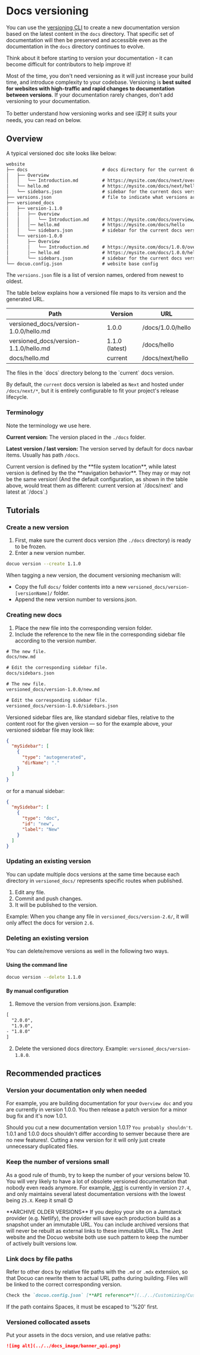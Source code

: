 # Docs versioning

You can use the [versioning CLI](../../Getting%20started/Development.mdx#docuo-version) to create a new documentation version based on the latest content in the `docs` directory. That specific set of documentation will then be preserved and accessible even as the documentation in the `docs` directory continues to evolve.

<Warning title="WARNING">
Think about it before starting to version your documentation - it can become difficult for contributors to help improve it!
</Warning>

Most of the time, you don't need versioning as it will just increase your build time, and introduce complexity to your codebase. Versioning is **best suited for websites with high-traffic and rapid changes to documentation between versions**. If your documentation rarely changes, don't add versioning to your documentation.

To better understand how versioning works and see i实时 it suits your needs, you can read on below.

## Overview

A typical versioned doc site looks like below:

```markdown
website
├── docs                            # docs directory for the current docs version
│   ├── Overview
│   │   └── Introduction.md         # https://mysite.com/docs/next/overview/introduction
│   └── hello.md                    # https://mysite.com/docs/next/hello
│   └── sidebars.json               # sidebar for the current docs version
├── versions.json                   # file to indicate what versions are available
├── versioned_docs
│   ├── version-1.1.0
│   │   ├── Overview
│   │   │   └── Introduction.md     # https://mysite.com/docs/overview/introduction
│   │   │── hello.md                # https://mysite.com/docs/hello
│   │   └── sidebars.json           # sidebar for the current docs version
│   └── version-1.0.0
│       ├── Overview
│       │   └── Introduction.md     # https://mysite.com/docs/1.0.0/overview/introduction
│       │── hello.md                # https://mysite.com/docs/1.0.0/hello
│       └── sidebars.json           # sidebar for the current docs version
└── docuo.config.json               # website base config
```

The `versions.json` file is a list of version names, ordered from newest to oldest.

The table below explains how a versioned file maps to its version and the generated URL.

| Path                                  | Version        | URL               |
| ------------------------------------- | -------------- | ----------------- |
| versioned_docs/version-1.0.0/hello.md | 1.0.0          | /docs/1.0.0/hello |
| versioned_docs/version-1.1.0/hello.md | 1.1.0 (latest) | /docs/hello       |
| docs/hello.md                         | current        | /docs/next/hello  |

<Tip title="TIP">
The files in the `docs` directory belong to the `current` docs version.

By default, the `current` docs version is labeled as `Next` and hosted under `/docs/next/*`, but it is entirely configurable to fit your project's release lifecycle.
</Tip>

### Terminology

Note the terminology we use here.

**Current version:**
The version placed in the `./docs` folder.

**Latest version / last version:**
The version served by default for docs navbar items. Usually has path `/docs`.

<Note title="NOTE">
Current version is defined by the **file system location**, while latest version is defined by the the **navigation behavior**. They may or may not be the same version! (And the default configuration, as shown in the table above, would treat them as different: current version at `/docs/next` and latest at `/docs`.)
</Note>

## Tutorials

### Create a new version

1. First, make sure the current docs version (the `./docs` directory) is ready to be frozen.
2. Enter a new version number.

```bash
docuo version --create 1.1.0
```

When tagging a new version, the document versioning mechanism will:

- Copy the full `docs/` folder contents into a new `versioned_docs/version-[versionName]/` folder.
- Append the new version number to versions.json.


### Creating new docs

1. Place the new file into the corresponding version folder.
2. Include the reference to the new file in the corresponding sidebar file according to the version number.

<CodeGroup>

```txt Current version structure
# The new file.
docs/new.md

# Edit the corresponding sidebar file.
docs/sidebars.json
```

```txt Older version structure
# The new file.
versioned_docs/version-1.0.0/new.md

# Edit the corresponding sidebar file.
versioned_docs/version-1.0.0/sidebars.json
```

</CodeGroup>

<Tip title="TIP">
Versioned sidebar files are, like standard sidebar files, relative to the content root for the given version — so for the example above, your versioned sidebar file may look like:

```json
{
  "mySidebar": [
    {
      "type": "autogenerated",
      "dirName": "."
    }
  ]
}
```
or for a manual sidebar:
```json
{
  "mySidebar": [
    {
      "type": "doc",
      "id": "new",
      "label": "New"
    }
  ]
}
```
</Tip>

### Updating an existing version

You can update multiple docs versions at the same time because each directory in `versioned_docs/` represents specific routes when published.

1. Edit any file.
2. Commit and push changes.
3. It will be published to the version.

Example: When you change any file in `versioned_docs/version-2.6/`, it will only affect the docs for version `2.6`.

### Deleting an existing version

You can delete/remove versions as well in the following two ways.

#### Using the command line

```bash
docuo version --delete 1.1.0
```

#### By manual configuration

1. Remove the version from versions.json.
Example:
```txt
[
  "2.0.0",
  "1.9.0",
- "1.8.0"
]
```
2. Delete the versioned docs directory. Example: `versioned_docs/version-1.8.0`.

## Recommended practices

### Version your documentation only when needed

For example, you are building documentation for your `Overview doc` and you are currently in version 1.0.0. You then release a patch version for a minor bug fix and it's now 1.0.1.

Should you cut a new documentation version 1.0.1? `You probably shouldn't`. 1.0.1 and 1.0.0 docs shouldn't differ according to semver because there are no new features!. Cutting a new version for it will only just create unnecessary duplicated files.

### Keep the number of versions small

As a good rule of thumb, try to keep the number of your versions below 10. You will very likely to have a lot of obsolete versioned documentation that nobody even reads anymore. For example, [Jest](https://jestjs.io/) is currently in version `27.4`, and only maintains several latest documentation versions with the lowest being `25.X`. Keep it small 😊

<Tip title="TIP">
**ARCHIVE OLDER VERSIONS**
If you deploy your site on a Jamstack provider (e.g. Netlify), the provider will save each production build as a snapshot under an immutable URL. You can include archived versions that will never be rebuilt as external links to these immutable URLs. The Jest website and the Docuo website both use such pattern to keep the number of actively built versions low.
</Tip>

### Link docs by file paths

Refer to other docs by relative file paths with the `.md` or `.mdx` extension, so that Docuo can rewrite them to actual URL paths during building. Files will be linked to the correct corresponding version.

```markdown
Check the `docuo.config.json` [**API reference**](../../Customizing/Customize%20with%20json%20file.mdx) for an exhaustive list of options.
```

<Tip title="TIP">
If the path contains Spaces, it must be escaped to '%20' first.
</Tip>

### Versioned collocated assets

Put your assets in the docs version, and use relative paths:

```markdown
![img alt](../../docs_image/banner_api.png)
```
